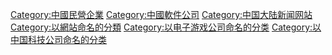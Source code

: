 {{Catmore|网易}}

[[Category:中國民營企業|Category:中國民營企業]]
[[Category:中國軟件公司|Category:中國軟件公司]]
[[Category:中国大陆新闻网站|Category:中国大陆新闻网站]]

[[Category:以網站命名的分類|Category:以網站命名的分類]]
[[Category:以电子游戏公司命名的分类|Category:以电子游戏公司命名的分类]]
[[Category:以中国科技公司命名的分类|Category:以中国科技公司命名的分类]]